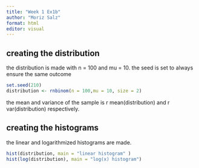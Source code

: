 ---
title: "Week 1 Ex1b"
author: "Moriz Salz"
format: html
editor: visual
---

## creating the distribution

the distribution is made with n = 100 and mu = 10. the seed is set to always ensure the same outcome

```{r}
set.seed(210)
distribution <- rnbinom(n = 100,mu = 10, size = 2)

```

the mean and variance of the sample is r mean(distribution) and r var(distribution) respectively.

## creating the histograms

the linear and logarithmized histograms are made.

```{r}
hist(distribution, main = "linear histogram" )
hist(log(distribution), main = "log(x) histogram")
```
